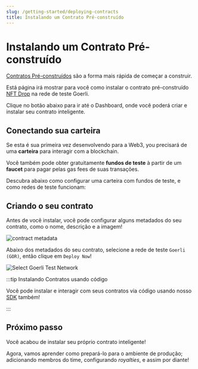 ```yaml
---
slug: /getting-started/deploying-contracts
title: Instalando um Contrato Pré-construído
---
```



# Instalando um Contrato Pré-construído

[Contratos Pré-construídos](/pre-built-contracts) são a forma mais rápida de começar a construir.

Está página irá mostrar para você como instalar o contrato pré-construído [NFT Drop](/pre-built-contracts/nft-drop) na rede de teste Goerli.

Clique no botão abaixo para ir até o Dashboard, onde você poderá criar e instalar seu contrato inteligente.

<div
  style={{
    width: "fit-content",
    marginBottom: 32,
  }}
>
  <DeployThisContractButton
    link={"https://thirdweb.com/contracts/new/pre-built/drop/nft-drop"}
    contractType="nft-drop"
  />
</div>

## Conectando sua carteira

Se esta é sua primeira vez desenvolvendo para a Web3, you precisará de uma **carteira** para interagir com a blockchain.

Você também pode obter gratuitamente **fundos de teste** à partir de um **faucet** para pagar pelas gas fees de suas transações.

Descubra abaixo como configurar uma carteira com fundos de teste, e como redes de teste funcionam:

<div className="row" style={{marginBottom:24}}>
<div className="col col--6" style={{ marginTop: 8 }}>
  <QuickstartCard
    name="Criar uma carteira MetaMask"
    link="https://blog.thirdweb.com/guides/create-a-metamask-wallet"
    image="/assets/icons/vote.png"
  />
</div>

<div className="col col--6" style={{ marginTop: 8 }}>
  <QuickstartCard
    name="O que são as Redes de Teste?"
    link="https://blog.thirdweb.com/guides/which-network-should-you-use#what-is-a-testnet"
    image="/assets/icons/education.png"
  />
</div>
</div>

## Criando o seu contrato

Antes de você instalar, você pode configurar alguns metadados do seu contrato, como o nome, descrição e a imagem!

![contract metadata](./assets/configure-contract-metadata-trimmed.png)

Abaixo dos metadados do seu contrato, selecione a rede de teste `Goerli (GOR)`, então clique em `Deploy Now`!

![Select Goerli Test Network](./assets/select-goerli.png)

:::tip Instalando Contratos usando código

Você pode instalar e interagir com seus contratos via código usando nosso [SDK](/sdk) também!

<div className="row" style={{ marginBottom: 24 }}>
  <div className="col col--12" style={{ marginTop: 8 }}>
    <QuickstartCard
      name="Instalar um contrato NFT Drop usando código"
      link="/pre-built-contracts/nft-drop#create-an-nft-drop-contract"
      image="/assets/icons/education.png"
    />
  </div>
</div>

:::

## Próximo passo

Você acabou de instalar seu próprio contrato inteligente!

Agora, vamos aprender como prepará-lo para o ambiente de produção; adicionando membros do time, configurando _royalties_, e assim por diante!

<div className="row" style={{ marginBottom: 24 }}>
  <div className="col col--12" style={{ marginTop: 8 }}>
    <QuickstartCard
      name="Configurando Contratos Inteligentes"
      link="/getting-started/configuring-contracts"
      image="/assets/icons/education.png"
    />
  </div>
</div>

